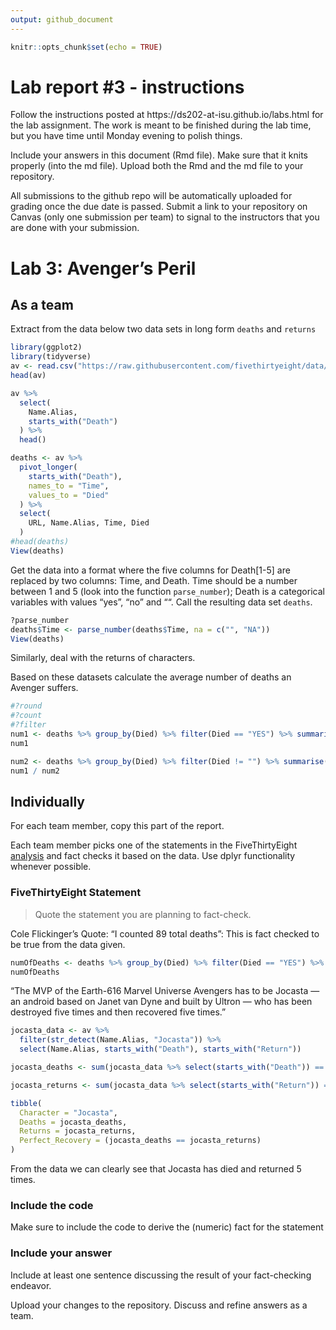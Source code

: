```yaml
---
output: github_document
---
```


<!-- README.md is generated from README.Rmd. Please edit the README.Rmd file -->


```r
knitr::opts_chunk$set(echo = TRUE)
```

# Lab report #3 - instructions

Follow the instructions posted at https://ds202-at-isu.github.io/labs.html for the lab assignment. The work is meant to be finished during the lab time, but you have time until Monday evening to polish things.

Include your answers in this document (Rmd file). Make sure that it knits properly (into the md file). Upload both the Rmd and the md file to your repository.  

All submissions to the github repo will be automatically uploaded for grading once the due date is passed.
Submit a link to your repository on Canvas (only one submission per team) to signal to the instructors that you are done with your submission.

# Lab 3: Avenger's Peril

## As a team

Extract from the data below two data sets in long form `deaths` and `returns`

```r
library(ggplot2)
library(tidyverse)
av <- read.csv("https://raw.githubusercontent.com/fivethirtyeight/data/master/avengers/avengers.csv", stringsAsFactors = FALSE)
head(av)
```

```r
av %>% 
  select(
    Name.Alias,
    starts_with("Death")
  ) %>% 
  head()

deaths <- av %>% 
  pivot_longer(
    starts_with("Death"),
    names_to = "Time",
    values_to = "Died"
  ) %>% 
  select(
    URL, Name.Alias, Time, Died
  )
#head(deaths)
View(deaths)
```

Get the data into a format where the five columns for Death[1-5] are replaced by two columns: Time, and Death. Time should be a number between 1 and 5 (look into the function `parse_number`); Death is a categorical variables with values "yes", "no" and "". Call the resulting data set `deaths`. 

```r
?parse_number
deaths$Time <- parse_number(deaths$Time, na = c("", "NA"))
View(deaths)
```

Similarly, deal with the returns of characters.

Based on these datasets calculate the average number of deaths an Avenger suffers. 
```r
#?round
#?count
#?filter
num1 <- deaths %>% group_by(Died) %>% filter(Died == "YES") %>% summarise(total = n()) %>% summarise(total_num = sum(total))
num1

num2 <- deaths %>% group_by(Died) %>% filter(Died != "") %>% summarise(total2 = n()) %>% summarise(total_num2 = sum(total2))
num1 / num2
```

## Individually

For each team member, copy this part of the report. 

Each team member picks one of the statements in the FiveThirtyEight [analysis](https://fivethirtyeight.com/features/avengers-death-comics-age-of-ultron/) and fact checks it based on the data. Use dplyr functionality whenever possible.

### FiveThirtyEight Statement

> Quote the statement you are planning to fact-check.

Cole Flickinger's Quote: "I counted 89 total deaths": This is fact checked to be true from the data given.
```r
numOfDeaths <- deaths %>% group_by(Died) %>% filter(Died == "YES") %>% summarise(total = n()) %>% summarise(numOfDeaths = sum(total))
numOfDeaths
```

"The MVP of the Earth-616 Marvel Universe Avengers has to be Jocasta — an android based on Janet van Dyne and built by Ultron — who has been destroyed five times and then recovered five times."
```r
jocasta_data <- av %>% 
  filter(str_detect(Name.Alias, "Jocasta")) %>% 
  select(Name.Alias, starts_with("Death"), starts_with("Return"))

jocasta_deaths <- sum(jocasta_data %>% select(starts_with("Death")) == "YES")

jocasta_returns <- sum(jocasta_data %>% select(starts_with("Return")) == "YES")

tibble(
  Character = "Jocasta",
  Deaths = jocasta_deaths,
  Returns = jocasta_returns,
  Perfect_Recovery = (jocasta_deaths == jocasta_returns)
)
```

From the data we can clearly see that Jocasta has died and returned 5 times.


### Include the code

Make sure to include the code to derive the (numeric) fact for the statement

### Include your answer

Include at least one sentence discussing the result of your fact-checking endeavor.

Upload your changes to the repository. Discuss and refine answers as a team.
